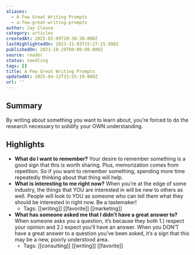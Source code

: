 ```yaml
---
aliases:
  - A Few Great Writing Prompts
  - a-few-great-writing-prompts
author: Jay Clouse
category: articles
createdAt: 2025-02-09T20:38:30.000Z
lastHighlightedOn: 2023-11-03T15:27:15.998Z
publishedOn: 2023-10-29T00:00:00.000Z
source: reader
status: seedling
tags: []
title: A Few Great Writing Prompts
updatedAt: 2025-04-12T15:55:19.000Z
url: ''
---
```

## Summary

By writing about something you want to learn about, you’re forced to do the research necessary to solidify your OWN understanding.

## Highlights

- **What do I want to remember?**
  Your desire to remember something is a good sign that this is worth sharing. Plus, memorization comes from repetition. So if you want to remember something, spending more time repeatedly thinking about that thing will help.
- **What is interesting to me right now?**
  When you’re at the edge of some industry, the things that YOU are interested in will be new to others as well. People will look to YOU as someone who can tell them what they should be interested in right now. Be a tastemaker!
    - Tags: [[writing]] [[favorite]] [[marketing]]
- **What has someone asked me that I didn’t have a great answer to?**
  When someone asks you a question, it’s because they both 1.) respect your opinion and 2.) expect you’ll have an answer. When you DON’T have a great answer to a question you’ve been asked, it’s a sign that this may be a new, poorly understood area.
    - Tags: [[consulting]] [[writing]] [[favorite]]
